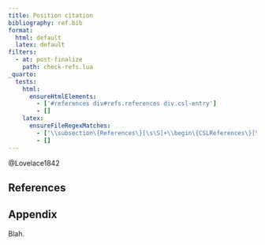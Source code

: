 ```yaml
---
title: Position citation
bibliography: ref.bib
format:
  html: default
  latex: default
filters:
  - at: post-finalize
    path: check-refs.lua
_quarto:
  tests: 
    html:
      ensureHtmlElements:
        - ['#references div#refs.references div.csl-entry']
        - []
    latex:
      ensureFileRegexMatches:
        - ['\\subsection\{References\}[\s\S]+\\begin\{CSLReferences\}[\s\S]+\\subsection\{Appendix\}']
        - []
---
```


@Lovelace1842

## References {#references}

::: {#refs}
:::

## Appendix {#appendix}

Blah.